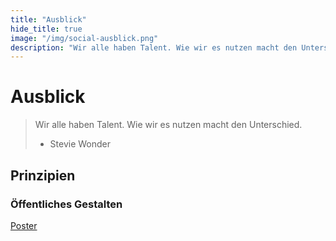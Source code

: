```yaml
---
title: "Ausblick"
hide_title: true
image: "/img/social-ausblick.png"
description: "Wir alle haben Talent. Wie wir es nutzen macht den Unterschied. - Stevie Wonder"
---
```




# Ausblick

> Wir alle haben Talent. Wie wir es nutzen macht den Unterschied.
> - Stevie Wonder



## Prinzipien

### Öffentliches Gestalten

<a href="pathname:///arbeitsblatt/07_prinzipien.pdf">Poster</a>
